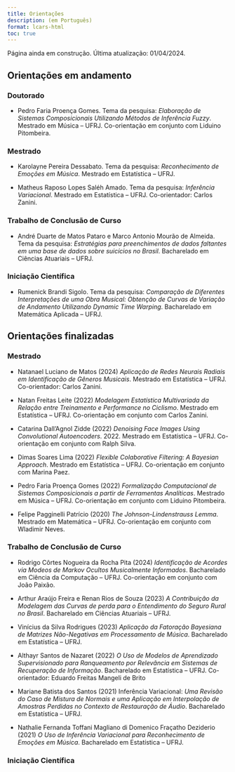 ```yaml
---
title: Orientações
description: (em Português)
format: lcars-html
toc: true
---
```


::: {.callout-warning}
Página ainda em construção. Última atualização: 01/04/2024.
::: 

## Orientações em andamento
### Doutorado
* Pedro Faria Proença Gomes. Tema da pesquisa: *Elaboração de Sistemas Composicionais Utilizando Métodos de Inferência Fuzzy*. Mestrado em Música -- UFRJ. Co-orientação em conjunto com Liduino Pitombeira.

### Mestrado
* Karolayne Pereira Dessabato. Tema da pesquisa: *Reconhecimento de Emoções em Música*. Mestrado em Estatística -- UFRJ.

* Matheus Raposo Lopes Saléh Amado. Tema da pesquisa: *Inferência Variacional*. Mestrado em Estatística -- UFRJ. Co-orientador: Carlos Zanini.

### Trabalho de Conclusão de Curso
* André Duarte de Matos Pataro e Marco Antonio Mourão de Almeida. Tema da pesquisa: *Estratégias para preenchimentos de dados faltantes em uma base de dados sobre suicícios no Brasil*. Bacharelado em Ciências Atuariais -- UFRJ.

### Iniciação Científica
* Rumenick Brandi Sigolo. Tema da pesquisa: *Comparação de Diferentes Interpretações de uma Obra Musical: Obtenção de Curvas de Variação de Andamento Utilizando Dynamic Time Warping*. Bacharelado em Matemática Aplicada -- UFRJ.

## Orientações finalizadas
### Mestrado
* Natanael Luciano de Matos (2024) *Aplicação de Redes Neurais Radiais em Identificação de Gêneros Musicais*. Mestrado em Estatística -- UFRJ. Co-orientador: Carlos Zanini.

* Natan Freitas Leite (2022) *Modelagem Estatística Multivariada da Relação entre Treinamento e Performance no Ciclismo*. Mestrado em Estatística -- UFRJ. Co-orientação em conjunto com Carlos Zanini.

* Catarina Dall'Agnol Zidde (2022) *Denoising Face Images Using Convolutional Autoencoders*. 2022. Mestrado em Estatística -- UFRJ. Co-orientação em conjunto com Ralph Silva.

* Dimas Soares Lima (2022) *Flexible Colaborative Filtering: A Bayesian Approach*. Mestrado em Estatística -- UFRJ. Co-orientação em conjunto com Marina Paez.

* Pedro Faria Proença Gomes (2022) *Formalização Computacional de Sistemas Composicionais a partir de Ferramentas Analíticas*. Mestrado em Música -- UFRJ. Co-orientação em conjunto com Liduino Pitombeira.

* Felipe Pagginelli Patrício (2020) *The Johnson-Lindenstrauss Lemma*. Mestrado em Matemática -- UFRJ. Co-orientação em conjunto com Wladimir Neves.

### Trabalho de Conclusão de Curso
* Rodrigo Côrtes Nogueira da Rocha Pita (2024) *Identificação de Acordes via Modeos de Markov Ocultos Musicalmente Informados*. Bacharelado em Ciência da Computação -- UFRJ. Co-orientação em conjunto com João Paixão.

* Arthur Araújo Freira e Renan Rios de Souza (2023) *A Contribuição da Modelagem das Curvas de perda para o Entendimento do Seguro Rural no Brasil*. Bacharelado em Ciências Atuariais -- UFRJ.

* Vinícius da Silva Rodrigues (2023) *Aplicação da Fatoração Bayesiana de Matrizes Não-Negativas em Processamento de Música*. Bacharelado em Estatística -- UFRJ.

* Althayr Santos de Nazaret (2022) *O Uso de Modelos de Aprendizado Supervisionado para Ranqueamento por Relevância em Sistemas de Recuperação de Informação*. Bacharelado em Estatística -- UFRJ. Co-orientador: Eduardo Freitas Mangeli de Brito

* Mariane Batista dos Santos (2021) Inferência Variacional: *Uma Revisão do Caso de Mistura de Normais e uma Aplicação em Interpolação de Amostras Perdidas no Contexto de Restauração de Áudio*. Bacharelado em Estatística -- UFRJ.

* Nathalie Fernanda Toffani Magliano di Domenico Fraçatho Deziderio (2021) *O Uso de Inferência Variacional para Reconhecimento de Emoções em Música*. Bacharelado em Estatística -- UFRJ.

### Iniciação Científica